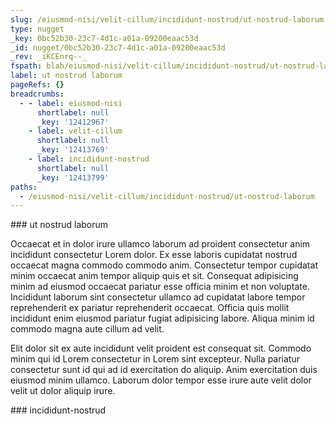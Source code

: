 ```yaml
---
slug: /eiusmod-nisi/velit-cillum/incididunt-nostrud/ut-nostrud-laborum
type: nugget
_key: 0bc52b30-23c7-4d1c-a01a-09200eaac53d
_id: nugget/0bc52b30-23c7-4d1c-a01a-09200eaac53d
_rev: _iKCEnrq--_
fspath: blah/eiusmod-nisi/velit-cillum/incididunt-nostrud/ut-nostrud-laborum.md
label: ut nostrud laborum
pageRefs: {}
breadcrumbs:
  - - label: eiusmod-nisi
      shortlabel: null
      _key: '12412967'
    - label: velit-cillum
      shortlabel: null
      _key: '12413769'
    - label: incididunt-nostrud
      shortlabel: null
      _key: '12413799'
paths:
  - /eiusmod-nisi/velit-cillum/incididunt-nostrud/ut-nostrud-laborum
---
```


<NuggetArea>
<Nugget slug="/eiusmod-nisi/velit-cillum/incididunt-nostrud/ut-nostrud-laborum" type="nugget" _key="0bc52b30-23c7-4d1c-a01a-09200eaac53d" _id="nugget/0bc52b30-23c7-4d1c-a01a-09200eaac53d" _rev="_iKCEnrq--_" fspath="blah/eiusmod-nisi/velit-cillum/incididunt-nostrud/ut-nostrud-laborum.md" label="ut nostrud laborum" paths="/eiusmod-nisi/velit-cillum/incididunt-nostrud/ut-nostrud-laborum">
<NuggetBody>
### ut nostrud laborum

Occaecat et in dolor irure ullamco laborum ad proident consectetur anim incididunt consectetur Lorem dolor. Ex esse laboris cupidatat nostrud occaecat magna commodo commodo anim. Consectetur tempor cupidatat minim occaecat anim tempor aliquip quis et sit. Consequat adipisicing minim ad eiusmod occaecat pariatur esse officia minim et non voluptate. Incididunt laborum sint consectetur ullamco ad cupidatat labore tempor reprehenderit ex pariatur reprehenderit occaecat. Officia quis mollit incididunt enim eiusmod pariatur fugiat adipisicing labore. Aliqua minim id commodo magna aute cillum ad velit.

Elit dolor sit ex aute incididunt velit proident est consequat sit. Commodo minim qui id Lorem consectetur in Lorem sint excepteur. Nulla pariatur consectetur sunt id qui ad id exercitation do aliquip. Anim exercitation duis eiusmod minim ullamco. Laborum dolor tempor esse irure aute velit dolor velit ut dolor aliquip irure.

</NuggetBody>
<Breadcrumbs>
<Crumbs>
<Crumb _key="12412967" label="eiusmod-nisi" /><Crumb _key="12413769" label="velit-cillum" /><Crumb _key="12413799" label="incididunt-nostrud" />
</Crumbs>
</Breadcrumbs>
</Nugget>

<NuggetsInbound>
</NuggetsInbound>
<NuggetsOutbound>
</NuggetsOutbound>
</NuggetArea>
<PassagesInbound>
<Passage direction="inbound" type="passage" _key="12413799" _id="passage/12413799" _rev="_iKCEnrm--A" label="incididunt-nostrud" passage="incididunt-nostrud" fspath="blah/eiusmod-nisi/velit-cillum/incididunt-nostrud" paths="/eiusmod-nisi/velit-cillum/incididunt-nostrud" slug="/eiusmod-nisi/velit-cillum/incididunt-nostrud">
<NuggetBody>
### incididunt-nostrud

</NuggetBody>
<Breadcrumbs>
<Crumbs>
<Crumb _key="12412967" label="eiusmod-nisi" /><Crumb _key="12413769" label="velit-cillum" />
</Crumbs>
</Breadcrumbs>
</Passage>

</PassagesInbound>
<PassagesOutbound>
</PassagesOutbound>